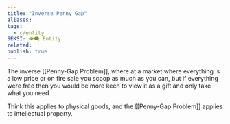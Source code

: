 ```yaml
---
title: "Inverse Penny Gap"
aliases: 
tags:
  - c/entity
SEKSI: 👁️‍🗨️ Entity
related:
publish: true
---
```


The inverse [[Penny-Gap Problem]], where at a market where everything is a low price or on fire sale you scoop as much as you can, but if everything were free then you would be more keen to view it as a gift and only take what you need.

Think this applies to physical goods, and the [[Penny-Gap Problem]] applies to intellectual property.

